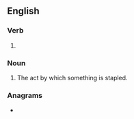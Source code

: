 ==English==

===Verb===
{{head|en|present participle}}

# {{present participle of|staple|lang=en|nocat=1}}

===Noun===
{{en-noun}}

# The act by which something is stapled.

===Anagrams===
* {{anagrams|en|platings|spalting}}
